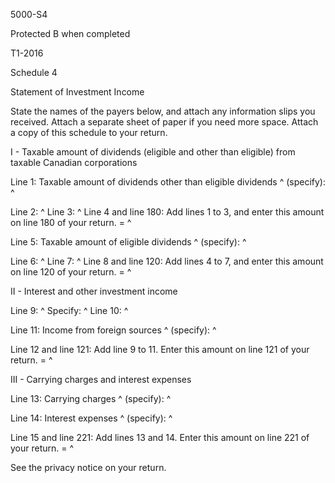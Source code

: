 ﻿5000-S4 
 
Protected B when completed 
 
T1-2016 
 
Schedule 4 
 
Statement of Investment Income 
 
State the names of the payers below, and attach any information slips you 
received. Attach a separate sheet of paper if you need more space. Attach a 
copy of this schedule to your return. 
 
I - Taxable amount of dividends (eligible and other than eligible) from 
taxable Canadian corporations 
 
Line 1: Taxable amount of dividends other than eligible dividends ^
(specify): ^
 
Line 2: ^
Line 3: ^
Line 4 and line 180: Add lines 1 to 3, and enter this amount on line 180 of 
your return. = ^
 
Line 5: Taxable amount of eligible dividends ^
(specify): ^
 
Line 6: ^
Line 7: ^
Line 8 and line 120: Add lines 4 to 7, and enter this amount on line 120 of 
your return. = ^
 
II - Interest and other investment income 
 
Line 9: ^
Specify: ^
Line 10: ^
 
Line 11: Income from foreign sources ^
(specify): ^
 
Line 12 and line 121: Add line 9 to 11. Enter this amount on line 121 of your 
return. = ^
 
III - Carrying charges and interest expenses 
 
Line 13: Carrying charges ^
(specify): ^
 
Line 14: Interest expenses ^
(specify): ^
 
Line 15 and line 221: Add lines 13 and 14. Enter this amount on line 221 of 
your return. = ^
 
See the privacy notice on your return.
